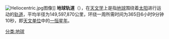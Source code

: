 {{不是|地心轨道}}
[[File:Heliocentric.jpg|thumb]]图像]]
'''地球轨道'''（{{lang-en|Earth's orbit}}），在[[天文学|天文学]]上是指[[地球|地球]]围绕着[[太阳|太阳]]进行运动的[[轨道_(力学)|轨道]]，平均半径为149,597,870公里，环绕一周所需时间为365日6小时9分钟10秒，即[[天文单位|天文单位]]中的[[恒星年|一恒星年]]。

{{地球}}
{{地球在宇宙中的位置}}
{{軌道}}
{{天文学小作品}}
[[分类:地球|分类:地球]]